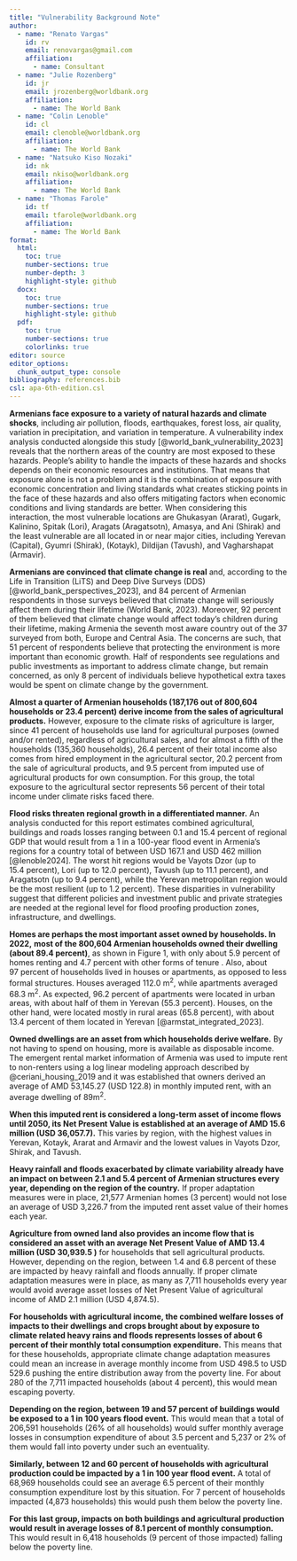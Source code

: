 ```yaml
---
title: "Vulnerability Background Note"
author:
  - name: "Renato Vargas"
    id: rv
    email: renovargas@gmail.com
    affiliation: 
      - name: Consultant
  - name: "Julie Rozenberg"
    id: jr
    email: jrozenberg@worldbank.org
    affiliation: 
      - name: The World Bank
  - name: "Colin Lenoble"
    id: cl
    email: clenoble@worldbank.org
    affiliation: 
      - name: The World Bank
  - name: "Natsuko Kiso Nozaki"
    id: nk
    email: nkiso@worldbank.org
    affiliation:
      - name: The World Bank  
  - name: "Thomas Farole"
    id: tf
    email: tfarole@worldbank.org
    affiliation:
      - name: The World Bank  
format:
  html:
    toc: true
    number-sections: true
    number-depth: 3
    highlight-style: github
  docx:
    toc: true
    number-sections: true
    highlight-style: github
  pdf:
    toc: true
    number-sections: true
    colorlinks: true
editor: source
editor_options: 
  chunk_output_type: console
bibliography: references.bib
csl: apa-6th-edition.csl
---
```


**Armenians face exposure to a variety of natural hazards and climate shocks**, including air pollution, floods, earthquakes, forest loss, air quality, variation in precipitation, and variation in temperature. A vulnerability index analysis conducted alongside this study [@world_bank_vulnerability_2023] reveals that the northern areas of the country are most exposed to these hazards. People’s ability to handle the impacts of these hazards and shocks depends on their economic resources and institutions. That means that exposure alone is not a problem and it is the combination of exposure with economic concentration and living standards what creates sticking points in the face of these hazards and also offers mitigating factors when economic conditions and living standards are better. When considering this interaction, the most vulnerable locations are Ghukasyan (Ararat), Gugark, Kalinino, Spitak (Lori), Aragats (Aragatsotn), Amasya, and Ani (Shirak) and the least vulnerable are all located in or near major cities, including Yerevan (Capital), Gyumri (Shirak), (Kotayk), Dildijan (Tavush), and Vagharshapat (Armavir).

**Armenians are convinced that climate change is real** and, according to the Life in Transition (LiTS) and Deep Dive Surveys (DDS) [@world_bank_perspectives_2023], and 84 percent of Armenian respondents in those surveys believed that climate change will seriously affect them during their lifetime (World Bank, 2023). Moreover, 92 percent of them believed that climate change would affect today’s children during their lifetime, making Armenia the seventh most aware country out of the 37 surveyed from both, Europe and Central Asia. The concerns are such, that 51 percent of respondents believe that protecting the environment is more important than economic growth. Half of respondents see regulations and public investments as important to address climate change, but remain concerned, as only 8 percent of individuals believe hypothetical extra taxes would be spent on climate change by the government.

**Almost a quarter of Armenian households (187,176 out of 800,604 households or 23.4 percent) derive income from the sales of agricultural products.** However, exposure to the climate risks of agriculture is larger, since 41 percent of households use land for agricultural purposes (owned and/or rented), regardless of agricultural sales, and for almost a fifth of the households (135,360 households), 26.4 percent of their total income also comes from hired employment in the agricultural sector, 20.2 percent from the sale of agricultural products, and 9.5 percent from imputed use of agricultural products for own consumption. For this group, the total exposure to the agricultural sector represents 56 percent of their total income under climate risks faced there.

**Flood risks threaten regional growth in a differentiated manner.** An analysis conducted for this report estimates combined agricultural, buildings and roads losses ranging between 0.1 and 15.4 percent of regional GDP that would result from a 1 in a 100-year flood event in Armenia’s regions for a country total of between USD 167.1 and USD 462 million [@lenoble2024]. The worst hit regions would be Vayots Dzor (up to 15.4 percent), Lori (up to 12.0 percent), Tavush (up to 11.1 percent), and Aragatsotn (up to 9.4 percent), while the Yerevan metropolitan region would be the most resilient (up to 1.2 percent). These disparities in vulnerability suggest that different policies and investment public and private strategies are needed at the regional level for flood proofing production zones, infrastructure, and dwellings.

**Homes are perhaps the most important asset owned by households. In 2022,** **most of the 800,604 Armenian households owned their dwelling (about 89.4 percent)**, as shown in Figure 1, with only about 5.9 percent of homes renting and 4.7 percent with other forms of tenure . Also, about 97 percent of households lived in houses or apartments, as opposed to less formal structures. Houses averaged 112.0 m^2^, while apartments averaged 68.3 m^2^. As expected, 96.2 percent of apartments were located in urban areas, with about half of them in Yerevan (55.3 percent). Houses, on the other hand, were located mostly in rural areas (65.8 percent), with about 13.4 percent of them located in Yerevan [@armstat_integrated_2023].

**Owned dwellings are an asset from which households derive welfare.** By not having to spend on housing, more is available as disposable income. The emergent rental market information of Armenia was used to impute rent to non-renters using a log linear modeling approach described by @ceriani_housing_2019 and it was established that owners derived an average of AMD 53,145.27 (USD 122.8) in monthly imputed rent, with an average dwelling of 89m^2^.

**When this imputed rent is considered a long-term asset of income flows until 2050, its Net Present Value is established at an average of AMD 15.6 million (USD 36,057.7).** This varies by region, with the highest values in Yerevan, Kotayk, Ararat and Armavir and the lowest values in Vayots Dzor, Shirak, and Tavush.

**Heavy rainfall and floods exacerbated by climate variability already have an impact on between 2.1 and 5.4 percent of Armenian structures every year, depending on the region of the country.** If proper adaptation measures were in place, 21,577  Armenian homes (3 percent) would not lose an average of  USD 3,226.7 from the imputed rent asset value of their homes each year.

**Agriculture from owned land also provides an income flow that is considered an asset with an average Net Present Value of AMD 13.4 million (USD  30,939.5 )** for households that sell agricultural products. However, depending on the region, between 1.4 and 6.8 percent of these are impacted by heavy rainfall and floods annually. If proper climate adaptation measures were in place, as many as  7,711 households every year would avoid average asset losses of Net Present Value of agricultural income of AMD 2.1 million (USD 4,874.5).

**For households with agricultural income, the combined welfare losses of impacts to their dwellings and crops brought about by exposure to climate related heavy rains and floods represents losses of about 6 percent of their monthly total consumption expenditure.** This means that for these households, appropriate climate change adaptation measures could mean an increase in average monthly income from USD 498.5 to USD 529.6 pushing the entire distribution away from the poverty line. For about 280 of the 7,711 impacted households (about 4 percent), this would mean escaping poverty.

**Depending on the region, between 19 and 57 percent of buildings would be exposed to a 1 in 100 years flood event.** This would mean that a total of 206,591 households (26% of all households) would suffer monthly average losses in consumption expenditure of about 3.5 percent and 5,237 or 2% of them would fall into poverty under such an eventuality.

**Similarly, between 12 and 60 percent of households with agricultural production could be impacted by a 1 in 100 year flood event.** A total of 68,969 households could see an average 6.5 percent of their monthly consumption expenditure lost by this situation. For 7 percent of households impacted (4,873 households) this would push them below the poverty line.

**For this last group, impacts on both buildings and agricultural production would result in average losses of 8.1 percent of monthly consumption.** This would result in 6,418 households (9 percent of those impacted) falling below the poverty line.







